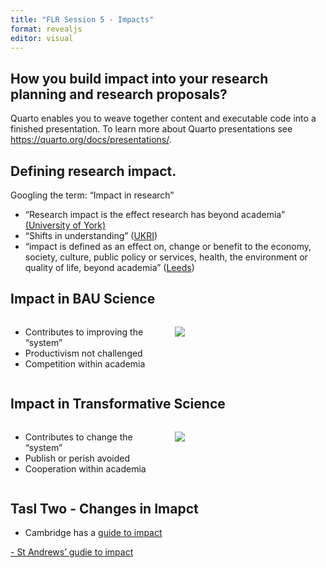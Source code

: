 ```yaml
---
title: "FLR Session 5 - Impacts"
format: revealjs
editor: visual
---
```


## How you build impact into your research planning and research proposals?

Quarto enables you to weave together content and executable code into a finished presentation. To learn more about Quarto presentations see <https://quarto.org/docs/presentations/>.

## Defining research impact.

Googling the term: "Impact in research"

-   "Research impact is the effect research has beyond academia" [(University of York)](https://www.york.ac.uk/staff/research/research-impact/impact-definition/#:~:text=Research%20impact%20is%20the%20effect,our%20environment%20and%20the%20economy%E2%80%9D.)
-   "Shifts in understanding" ([UKRI](https://www.ukri.org/councils/esrc/impact-toolkit-for-economic-and-social-sciences/defining-impact/))
- "impact is defined as an effect on, change or benefit to the economy, society, culture, public policy or services, health, the environment or quality of life, beyond academia" ([Leeds](https://researchersupport.leeds.ac.uk/research-impact-resource/research-impact/))

## Impact in BAU Science

:::: columns
:::{.column width=50%}
- Contributes to improving the "system"
- Productivism not challenged
- Competition within academia
:::
:::{.column width=50%}
![](https://upload.wikimedia.org/wikipedia/commons/e/e8/Pyramid_of_Capitalist_System.jpg)
:::
::::

## Impact in Transformative Science

:::: columns
:::{.column width=50%}
- Contributes to change the "system"
- Publish or perish avoided
- Cooperation within academia
:::
:::{.column width=50%}
![](https://www.researchgate.net/profile/Franziska-Stelzer/publication/305658010/figure/fig2/AS:388406233321473@1469614670296/Three-dimensions-of-a-transformative-science-Source-Own-illustration.png)
:::
::::

## Tasl Two - Changes in Imapct

- Cambridge has a [guide to impact](https://www.research-strategy.admin.cam.ac.uk/pathwaytoimpact/index.html#:~:text=We%20have%20developed%20this%20tool,for%20more%20general%20impact%20planning.)

[- St Andrews' gudie to impact](https://impact.wp.st-andrews.ac.uk/pathways-to-impact/) 
